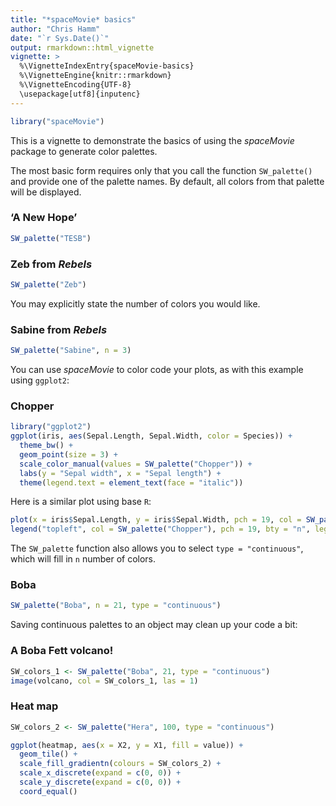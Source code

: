 ```yaml
---
title: "*spaceMovie* basics"
author: "Chris Hamm"
date: "`r Sys.Date()`"
output: rmarkdown::html_vignette
vignette: >
  %\VignetteIndexEntry{spaceMovie-basics}
  %\VignetteEngine{knitr::rmarkdown}
  %\VignetteEncoding{UTF-8}
  \usepackage[utf8]{inputenc}
---
```

```r
library("spaceMovie")
```

This is a vignette to demonstrate the basics of using the *spaceMovie* package to generate color palettes.

The most basic form requires only that you call the function `SW_palette()` and provide one of the palette names. By default, all colors from that palette will be displayed.

### 'A New Hope'
```r
SW_palette("TESB")
```

### Zeb from *Rebels*
```r
SW_palette("Zeb")
```

You may explicitly state the number of colors you would like.

### Sabine from *Rebels*
```r
SW_palette("Sabine", n = 3)
```


You can use *spaceMovie* to color code your plots, as with this example using `ggplot2`:

### Chopper
```r
library("ggplot2")
ggplot(iris, aes(Sepal.Length, Sepal.Width, color = Species)) +
  theme_bw() +
  geom_point(size = 3) +
  scale_color_manual(values = SW_palette("Chopper")) +
  labs(y = "Sepal width", x = "Sepal length") +
  theme(legend.text = element_text(face = "italic"))
```

Here is a similar plot using base `R`:

```r
plot(x = iris$Sepal.Length, y = iris$Sepal.Width, pch = 19, col = SW_palette("Chopper")[factor(iris$Species)], cex = 1.25, xlab = "Sepal length", ylab = "Sepal width", las = 1, ylim = c(2, 4.5), xlim = c(4, 8))
legend("topleft", col = SW_palette("Chopper"), pch = 19, bty = "n", legend = c(expression(paste(italic("setosa"))), c(expression(paste(italic("versicolor")))), c(expression(paste(italic("virginica"))))))
```


The `SW_palette` function also allows you to select `type = "continuous"`, which will fill in `n` number of colors.

### Boba
```r
SW_palette("Boba", n = 21, type = "continuous")
```

Saving continuous palettes to an object may clean up your code a bit:

### A Boba Fett volcano!
```r
SW_colors_1 <- SW_palette("Boba", 21, type = "continuous")
image(volcano, col = SW_colors_1, las = 1)
```

### Heat map
```r
SW_colors_2 <- SW_palette("Hera", 100, type = "continuous")

ggplot(heatmap, aes(x = X2, y = X1, fill = value)) + 
  geom_tile() + 
  scale_fill_gradientn(colours = SW_colors_2) + 
  scale_x_discrete(expand = c(0, 0)) +
  scale_y_discrete(expand = c(0, 0)) + 
  coord_equal() 
```
